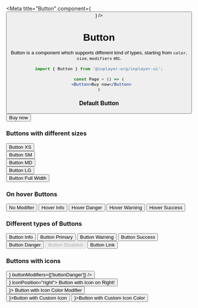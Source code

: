 
<Meta title="Button" component={<Button />} />

# Button

Button is a component which supports different kind of types, starting from `color`, `size`, `modifiers` etc.

```jsx
import { Button } from '@inplayer-org/inplayer-ui';

const Page = () => (
  <Button>Buy now</Button>
)
```

### Default Button
<Preview withSource="open">
  <Story name="default">
    <div>
        <Button>Buy now</Button>
    </div>
  </Story>
</Preview>

### Buttons with different sizes
<Preview withSource="open">
  <Story name="sizes">
    <div>
      <Button sizeType="xs">Button XS</Button> <br />
      <Button sizeType="sm">Button SM</Button> <br />
      <Button sizeType="md">Button MD</Button> <br />
      <Button sizeType="lg">Button LG</Button> <br />
      <Button fullWidth>Button Full Width</Button> <br />
    </div>
  </Story>
</Preview>

### On hover Buttons
<Preview withSource="open">
  <Story name="hover">
    <ButtonWrapperDocs>
        <Button>No Modifier</Button> 
        <Button buttonModifiers={['hoverInfo']}>Hover Info</Button> 
        <Button buttonModifiers={['hoverDanger']}>Hover Danger</Button> 
        <Button buttonModifiers={['hoverWarning']}>Hover Warning</Button> 
        <Button buttonModifiers={['hoverSuccess']}>Hover Success</Button>
      </ButtonWrapperDocs>
  </Story>
</Preview>

### Different types of Buttons
<Preview withSource="open">
  <Story name="types">
    <ButtonWrapperDocs>
        <Button buttonModifiers={['buttonInfo']}>Button Info</Button>
        <Button buttonModifiers={['buttonPrimary']}>Button Primary</Button> 
        <Button buttonModifiers={['buttonWarning']}>Button Warning</Button> 
        <Button buttonModifiers={['buttonSuccess']}>Button Success</Button>
        <Button buttonModifiers={['buttonDanger']}>Button Danger</Button> 
        <Button disabled>Button Disabled</Button>
        <Button buttonModifiers={['buttonLink']}>Button Link</Button>
      </ButtonWrapperDocs>
  </Story>
</Preview>

### Buttons with icons
<Preview withSource="open">
  <Story name="with icons">
    <div>
        <Button fullHeight icon={<MdDelete />} buttonModifiers={['buttonDanger']} />
        <br />
        <Button buttonModifiers={['buttonDanger']} icon={<MdErrorOutline />} iconPosition="right">
          Button with Icon on Right!
        </Button>
        <br />
        <Button buttonModifiers={['buttonDanger']} icon={<MdErrorOutline />}>
          Button with Icon Color Modifier
        </Button>
        <br />
        <Button icon={<MdDelete />}>Button with Custom Icon</Button>
        <Button icon={<MdDelete color="red" />}>Button with Custom Icon Color</Button>
    </div>
  </Story>
</Preview>